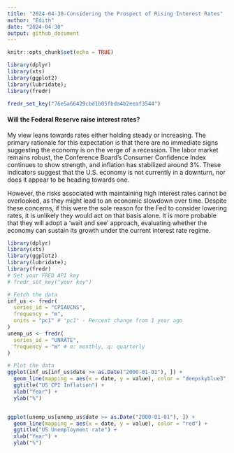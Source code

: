 ---
title: "2024-04-30-Considering the Prospect of Rising Interest Rates"
author: "Edith"
date: "2024-04-30"
output: github_document
---

```{r setup, include=FALSE}
knitr::opts_chunk$set(echo = TRUE)
```


```{r , include=FALSE}

library(dplyr)
library(xts)
library(ggplot2)
library(lubridate);
library(fredr)

fredr_set_key("76e5a66429cbd1b05fbda4b2eeaf3544")
```


#### Will the Federal Reserve raise interest rates?

My view leans towards rates either holding steady or increasing. The primary rationale for this expectation is that there are no immediate signs suggesting the economy is on the verge of a recession. 
The labor market remains robust, the Conference Board's Consumer Confidence Index continues to show strength, and inflation has stabilized around 3%. These indicators suggest that the U.S. economy is not currently in a downturn, nor does it appear to be heading towards one.

However, the risks associated with maintaining high interest rates cannot be overlooked, as they might lead to an economic slowdown over time. Despite these concerns, if this were the sole reason for the Fed to consider lowering rates, it is unlikely they would act on that basis alone. It is more probable that they will adopt a 'wait and see' approach, evaluating whether the economy can sustain its growth under the current interest rate regime.


```{r pressure}
library(dplyr)
library(xts)
library(ggplot2)
library(lubridate);
library(fredr)
# Set your FRED API key
# fredr_set_key("your key")

# Fetch the data
inf_us <- fredr(
  series_id = "CPIAUCNS",
  frequency = "m",
  units = "pc1" # "pc1" - Percent change from 1 year ago
)
unemp_us <- fredr(
  series_id = "UNRATE",
  frequency = "m" # m: monthly, q: quarterly
)

# Plot the data
ggplot(inf_us[inf_us$date >= as.Date("2000-01-01"), ]) +
  geom_line(mapping = aes(x = date, y = value), color = "deepskyblue3", linewidth = 0.6) +
  ggtitle("US CPI Inflation") +
  xlab("Year") +
  ylab("%")


ggplot(unemp_us[unemp_us$date >= as.Date("2000-01-01"), ]) +
  geom_line(mapping = aes(x = date, y = value), color = "red") +
  ggtitle("US Unemployment rate") +
  xlab("Year") +
  ylab("%")
```


